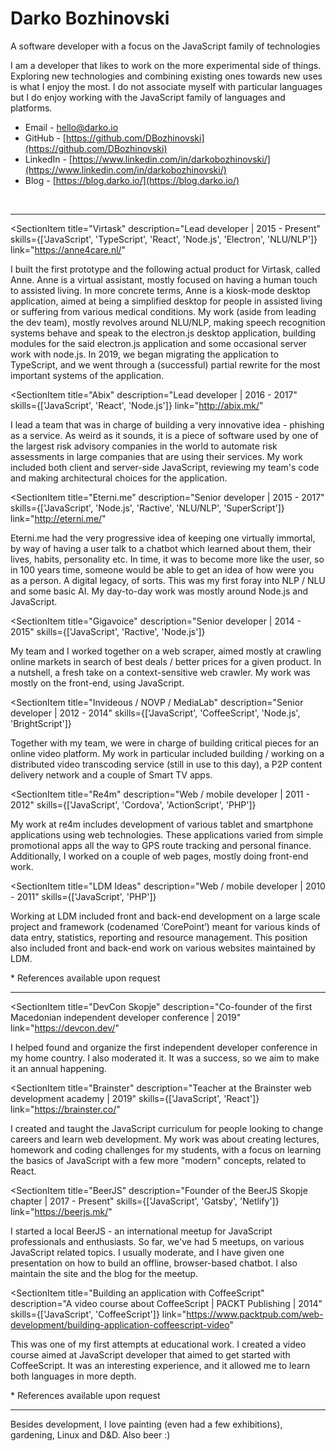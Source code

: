 
# Darko Bozhinovski

A software developer with a focus on the JavaScript family of technologies
 
<span className="grey">I am a developer that likes to work on the more experimental side of things. Exploring new technologies and combining existing ones towards new uses is what I enjoy the most. I do not associate myself with particular languages but I do enjoy working with the JavaScript family of languages and platforms. </span>

<Section
  title="Contact info | Around the Web"
>

* Email - [hello@darko.io](mailto:hello@darko.io)
* GitHub - [https://github.com/DBozhinovski](https://github.com/DBozhinovski)
* LinkedIn - [https://www.linkedin.com/in/darkobozhinovski/](https://www.linkedin.com/in/darkobozhinovski/)
* Blog - [https://blog.darko.io/](https://blog.darko.io/)

<br/>

---
</Section>


<Section
  title="Work experience"
>
   
  <SectionItem
    title="Virtask"
    description="Lead developer | 2015 - Present"
    skills={['JavaScript', 'TypeScript', 'React', 'Node.js', 'Electron', 'NLU/NLP']}
    link="https://anne4care.nl/"
  >

I built the first prototype and the following actual product for Virtask, 
called Anne. Anne is a virtual assistant, mostly focused on having a human 
touch to assisted living. In more concrete terms, Anne is a kiosk-mode 
desktop application, aimed at being a simplified desktop for people in 
assisted living or suffering from various medical conditions. 
My work (aside from leading the dev team), mostly revolves around NLU/NLP, 
making speech recognition systems behave and speak to the electron.js 
desktop application, building modules for the said electron.js application 
and some occasional server work with node.js. In 2019, we began migrating the 
application to TypeScript, and we went through a (successful) partial 
rewrite for the most important systems of the application.
  
  </SectionItem>

  <SectionItem
    title="Abix"
    description="Lead developer | 2016 - 2017"
    skills={['JavaScript', 'React', 'Node.js']}
    link="http://abix.mk/"
  >

I lead a team that was in charge of building a very innovative idea -
phishing as a service. As weird as it sounds, it is a piece of software 
used by one of the largest risk advisory companies in the world to automate 
risk assessments in large companies that are using their services. 
My work included both client and server-side JavaScript, 
reviewing my team's code and making architectural choices for the 
application.
  
  </SectionItem>

  <SectionItem
    title="Eterni.me"
    description="Senior developer | 2015 - 2017"
    skills={['JavaScript', 'Node.js', 'Ractive', 'NLU/NLP', 'SuperScript']}
    link="http://eterni.me/"
  >

Eterni.me had the very progressive idea of keeping one virtually immortal,
by way of having a user talk to a chatbot which learned about them, their lives,
habits, personality etc. In time, it was to become more like the user, so in
100 years time, someone would be able to get an idea of how were you as a person.
A digital legacy, of sorts. This was my first foray into NLP / NLU and some basic
AI. My day-to-day work was mostly around Node.js and JavaScript.
  
  </SectionItem>

  <SectionItem
    title="Gigavoice"
    description="Senior developer | 2014 - 2015"
    skills={['JavaScript', 'Ractive', 'Node.js']}
  >

My team and I worked together on a web scraper, aimed mostly at 
crawling online markets in search of best deals / better prices for a 
given product. In a nutshell, a fresh take on a context-sensitive web crawler.
My work was mostly on the front-end, using JavaScript.
  
  </SectionItem>

  <SectionItem
    title="Invideous / NOVP / MediaLab"
    description="Senior developer | 2012 - 2014"
    skills={['JavaScript', 'CoffeeScript', 'Node.js', 'BrightScript']}
  >

Together with my team, we were in charge of building critical pieces for an 
online video platform. My work in particular included building / working on 
a distributed video transcoding service (still in use to this day), a P2P 
content delivery network and a couple of Smart TV apps.
  
  </SectionItem>

  <SectionItem
    title="Re4m"
    description="Web / mobile developer | 2011 - 2012"
    skills={['JavaScript', 'Cordova', 'ActionScript', 'PHP']}
  >

My work at re4m includes development of various tablet and smartphone 
applications using web technologies. These applications varied from 
simple promotional apps all the way to GPS route tracking and personal 
finance. Additionally, I worked on a couple of web pages, mostly doing 
front-end work.

  </SectionItem>

  <SectionItem
    title="LDM Ideas"
    description="Web / mobile developer | 2010 - 2011"
    skills={['JavaScript', 'PHP']}
  >

Working at LDM included front and back-end development on a large scale 
project and framework (codenamed ‘CorePoint’) meant for various kinds of 
data entry, statistics, reporting and resource management. This position 
also included front and back-end work on various websites maintained by LDM.
  
  </SectionItem>


  <SectionItem>
    <span className="grey">* References available upon request</span>
  </SectionItem>

---

</Section>


<Section
  title="Educational work and community involvement"
>

  <SectionItem
    title="DevCon Skopje"
    description="Co-founder of the first Macedonian independent developer conference | 2019"
    link="https://devcon.dev/"
  >

I helped found and organize the first independent developer conference in my home country.
I also moderated it. It was a success, so we aim to make it an annual happening.
  </SectionItem>

  <SectionItem
    title="Brainster"
    description="Teacher at the Brainster web development academy | 2019"
    skills={['JavaScript', 'React']}
    link="https://brainster.co/"
  >

I created and taught the JavaScript curriculum for people looking to change
careers and learn web development. My work was about creating lectures, 
homework and coding challenges for my students, with a focus on learning 
the basics of JavaScript with a few more "modern" concepts, related to React.

  </SectionItem>

  <SectionItem
    title="BeerJS"
    description="Founder of the BeerJS Skopje chapter | 2017 - Present"
    skills={['JavaScript', 'Gatsby', 'Netlify']}
    link="https://beerjs.mk/"
  >

I started a local BeerJS - an international meetup for JavaScript
professionals and enthusiasts. So far, we've had 5 meetups, on various 
JavaScript related topics. I usually moderate, and I have given one presentation 
on how to build an offline, browser-based chatbot. I also maintain the 
site and the blog for the meetup.

  </SectionItem>

  <SectionItem
    title="Building an application with CoffeeScript"
    description="A video course about CoffeeScript | PACKT Publishing | 2014"
    skills={['JavaScript', 'CoffeeScript']}
    link="https://www.packtpub.com/web-development/building-application-coffeescript-video"
  >

This was one of my first attempts at educational work. I created a video course
aimed at JavaScript developer that aimed to get started with CoffeeScript. It
was an interesting experience, and it allowed me to learn both languages in more depth.

  </SectionItem>

  <SectionItem>
    <span className="grey">* References available upon request</span>
  </SectionItem>

---

</Section>

<Section
  title="Interests | About"
>
 
<SectionItem>
 
Besides development, I love painting (even had a few exhibitions), gardening, Linux and D&D. Also beer :)

</SectionItem>

</Section>